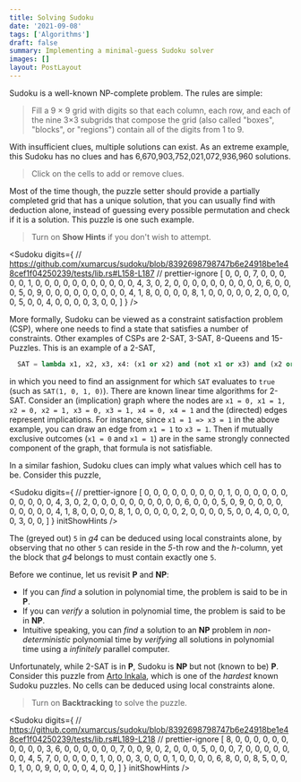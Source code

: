 ```yaml
---
title: Solving Sudoku
date: '2021-09-08'
tags: ['Algorithms']
draft: false
summary: Implementing a minimal-guess Sudoku solver
images: []
layout: PostLayout
---
```


Sudoku is a well-known NP-complete problem. The rules are simple:

> Fill a 9 × 9 grid with digits so that each column, each row, and each of the nine 3×3 subgrids that compose the grid (also called "boxes", "blocks", or "regions") contain all of the digits from 1 to 9.

With insufficient clues, multiple solutions can exist. As an extreme example, this Sudoku has no clues and has 6,670,903,752,021,072,936,960 solutions.

> Click on the cells to add or remove clues.

<Sudoku initCanBacktrack initShowHints />

Most of the time though, the puzzle setter should provide a partially completed grid that has a unique solution, that you can usually find with deduction alone, instead of guessing every possible permutation and check if it is a solution. This puzzle is one such example.

> Turn on **Show Hints** if you don't wish to attempt.

<Sudoku
  digits={
    // https://github.com/xumarcus/sudoku/blob/8392698798747b6e24918be1e48cef1f04250239/tests/lib.rs#L158-L187
    // prettier-ignore
    [
      0, 0, 0, 7, 0, 0, 0, 0, 0,
      1, 0, 0, 0, 0, 0, 0, 0, 0,
      0, 0, 0, 4, 3, 0, 2, 0, 0,
      0, 0, 0, 0, 0, 0, 0, 0, 6,
      0, 0, 0, 5, 0, 9, 0, 0, 0,
      0, 0, 0, 0, 0, 0, 4, 1, 8,
      0, 0, 0, 0, 8, 1, 0, 0, 0,
      0, 0, 2, 0, 0, 0, 0, 5, 0,
      0, 4, 0, 0, 0, 0, 3, 0, 0,
    ]
  }
/>

More formally, Sudoku can be viewed as a constraint satisfaction problem (CSP), where one needs to find a state that satisfies a number of constraints. Other examples of CSPs are 2-SAT, 3-SAT, 8-Queens and 15-Puzzles. This is an example of a 2-SAT,

```python
  SAT = lambda x1, x2, x3, x4: (x1 or x2) and (not x1 or x3) and (x2 or not x4)
```

in which you need to find an assignment for which `SAT` evaluates to `true` (such as `SAT(1, 0, 1, 0)`). There are known linear time algorithms for 2-SAT. Consider an (implication) graph where the nodes are `x1 = 0, x1 = 1, x2 = 0, x2 = 1, x3 = 0, x3 = 1, x4 = 0, x4 = 1` and the (directed) edges represent implications. For instance, since `x1 = 1 => x3 = 1` in the above example, you can draw an edge from `x1 = 1` to `x3 = 1`. Then if mutually exclusive outcomes (`x1 = 0` and `x1 = 1`) are in the same strongly connected component of the graph, that formula is not satisfiable.

In a similar fashion, Sudoku clues can imply what values which cell has to be. Consider this puzzle,

<Sudoku
  digits={
    // prettier-ignore
    [
      0, 0, 0, 0, 0, 0, 0, 0, 0,
      1, 0, 0, 0, 0, 0, 0, 0, 0,
      0, 0, 0, 4, 3, 0, 2, 0, 0,
      0, 0, 0, 0, 0, 0, 0, 0, 6,
      0, 0, 0, 5, 0, 9, 0, 0, 0,
      0, 0, 0, 0, 0, 0, 4, 1, 8,
      0, 0, 0, 0, 8, 1, 0, 0, 0,
      0, 0, 2, 0, 0, 0, 0, 5, 0,
      0, 4, 0, 0, 0, 0, 3, 0, 0,
    ]
  }
  initShowHints
/>

The (greyed out) `5` in _g4_ can be deduced using local constraints alone, by observing that no other `5` can reside in the _5_-th row and the _h_-column, yet the block that _g4_ belongs to must contain exactly one `5`.

Before we continue, let us revisit **P** and **NP**:

- If you can _find_ a solution in polynomial time, the problem is said to be in **P**.
- If you can _verify_ a solution in polynomial time, the problem is said to be in **NP**.
- Intuitive speaking, you can _find_ a solution to an **NP** problem in _non-deterministic_ polynomial time by _verifying_ all solutions in polynomial time using a _infinitely_ parallel computer.

Unfortunately, while 2-SAT is in **P**, Sudoku is **NP** but not (known to be) **P**. Consider this puzzle from [Arto Inkala](https://www.linkedin.com/in/arto-inkala-9651485a), which is one of the _hardest_ known Sudoku puzzles. No cells can be deduced using local constraints alone.

> Turn on **Backtracking** to solve the puzzle.

<Sudoku
  digits={
    // https://github.com/xumarcus/sudoku/blob/8392698798747b6e24918be1e48cef1f04250239/tests/lib.rs#L189-L218
    // prettier-ignore
    [
      8, 0, 0, 0, 0, 0, 0, 0, 0,
      0, 0, 3, 6, 0, 0, 0, 0, 0,
      0, 7, 0, 0, 9, 0, 2, 0, 0,
      0, 5, 0, 0, 0, 7, 0, 0, 0,
      0, 0, 0, 0, 4, 5, 7, 0, 0,
      0, 0, 0, 1, 0, 0, 0, 3, 0,
      0, 0, 1, 0, 0, 0, 0, 6, 8,
      0, 0, 8, 5, 0, 0, 0, 1, 0,
      0, 9, 0, 0, 0, 0, 4, 0, 0,
    ]
  }
  initShowHints
/>
